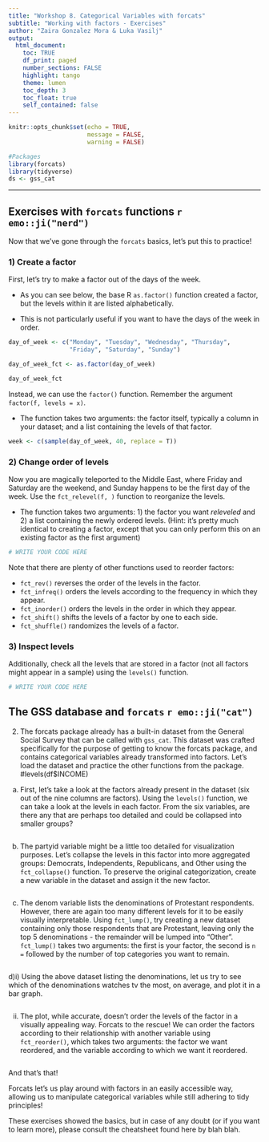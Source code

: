 ```yaml
---
title: "Workshop 8. Categorical Variables with forcats"
subtitle: "Working with factors - Exercises"
author: "Zaira Gonzalez Mora & Luka Vasilj"
output: 
  html_document:
    toc: TRUE
    df_print: paged
    number_sections: FALSE
    highlight: tango
    theme: lumen
    toc_depth: 3
    toc_float: true
    self_contained: false
---
```


```r
knitr::opts_chunk$set(echo = TRUE,
                      message = FALSE, 
                      warning = FALSE)

#Packages
library(forcats)
library(tidyverse)
ds <- gss_cat

```
---

## Exercises with `forcats` functions `r emo::ji("nerd")`

Now that we've gone through the `forcats` basics, let's put this to practice!

### 1) Create a factor

First, let's try to make a factor out of the days of the week. 

* As you can see below, the base R `as.factor()` function created a factor, but the levels within it are listed alphabetically. 

* This is not particularly useful if you want to have the days of the week in order.

```r
day_of_week <- c("Monday", "Tuesday", "Wednesday", "Thursday", 
                 "Friday", "Saturday", "Sunday")

day_of_week_fct <- as.factor(day_of_week)

day_of_week_fct
```
Instead, we can use the `factor()` function. Remember the argument `factor(f, levels = x)`. 

* The function takes two arguments: the factor itself, typically a column in your dataset; and a list containing the levels of that factor.

```r
week <- c(sample(day_of_week, 40, replace = T))

```
### 2) Change order of levels

Now you are magically teleported to the Middle East, where Friday and Saturday are the weekend, and Sunday happens to be the first day of the week. Use the `fct_relevel(f, )` function to reorganize the levels. 

* The function takes two arguments: 1) the factor you want *releveled* and 2) a list containing the newly ordered levels. (Hint: it's pretty much identical to creating a factor, except that you can only perform this on an existing factor as the first argument)

```r
# WRITE YOUR CODE HERE
```

Note that there are plenty of other functions used to reorder factors:

- `fct_rev()` reverses the order of the levels in the factor.
- `fct_infreq()` orders the levels according to the frequency in which they appear.
- `fct_inorder()` orders the levels in the order in which they appear.
- `fct_shift()` shifts the levels of a factor by one to each side.
- `fct_shuffle()` randomizes the levels of a factor.

### 3) Inspect levels

Additionally, check all the levels that are stored in a factor (not all factors might appear in a sample) using the `levels()` function.

```r
# WRITE YOUR CODE HERE
```

## The GSS database and **`forcats`** `r emo::ji("cat")`

2) The forcats package already has a built-in dataset from the General Social Survey that can be called with `gss_cat`. This dataset was crafted specifically for the purpose of getting to know the forcats package, and contains categorical variables already transformed into factors. Let's load the dataset and practice the other functions from the package. #levels(df$INCOME)

a) First, let's take a look at the factors already present in the dataset (six out of the nine columns are factors). Using the `levels()` function, we can take a look at the levels in each factor. From the six variables, are there any that are perhaps too detailed and could be collapsed into smaller groups?

```r

```

b) The partyid variable might be a little too detailed for visualization purposes. Let's collapse the levels in this factor into more aggregated groups: Democrats, Independents, Republicans, and Other using the `fct_collapse()` function. To preserve the original categorization, create a new variable in the dataset and assign it the new factor.

```r

```

c) The denom variable lists the denominations of Protestant respondents. However, there are again too many different levels for it to be easily visually interpretable. Using `fct_lump()`, try creating a new dataset containing only those respondents that are Protestant, leaving only the top 5 denominations - the remainder will be lumped into "Other". `fct_lump()` takes two arguments: the first is your factor, the second is `n = ` followed by the number of top categories you want to remain.

```r

```


d)i) Using the above dataset listing the denominations, let us try to see which of the denominations watches tv the most, on average, and plot it in a bar graph. 

```r

```

ii) The plot, while accurate, doesn't order the levels of the factor in a visually appealing way. Forcats to the rescue! We can order the factors according to their relationship with another variable using `fct_reorder()`, which takes two arguments: the factor we want reordered, and the variable according to which we want it reordered.

```r

```

And that's that!

Forcats let's us play around with factors in an easily accessible way, allowing us to manipulate categorical variables while still adhering to tidy principles! 

These exercises showed the basics, but in case of any doubt (or if you want to learn more), please consult the cheatsheet found here by blah blah.
